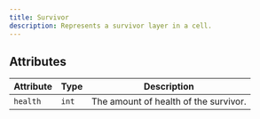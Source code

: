 ```yaml
---
title: Survivor
description: Represents a survivor layer in a cell.
---
```


## Attributes

| Attribute | Type | Description                         |
|-----------|------|-------------------------------------|
| `health`  | `int` | The amount of health of the survivor. |
